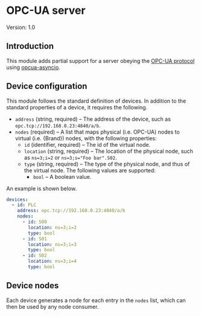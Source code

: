 


# OPC-UA server

Version: 1.0


## Introduction

This module adds partial support for a server obeying the [OPC-UA protocol](https://opcfoundation.org/about/opc-technologies/opc-ua/) using [opcua-asyncio](https://github.com/FreeOpcUa/opcua-asyncio).


## Device configuration

This module follows the standard definition of devices.  In addition to the standard properties of a device, it requires the following.

- `address` (string, required) – The address of the device, such as `opc.tcp://192.168.0.23:4840/a/b`.
- `nodes` (required) – A list that maps physical (i.e. OPC-UA) nodes to virtual (i.e. {Brand}) nodes, with the following properties:
  - `id` (identifier, required) – The id of the virtual node.
  - `location` (string, required) – The location of the physical node, such as `ns=3;i=2` or `ns=3;s="Foo bar".S02`.
  - `type` (string, required) – The type of the physical node, and thus of the virtual node. The following values are supported:
    - `bool` – A boolean value.

An example is shown below.

```yml
devices:
  - id: PLC
    address: opc.tcp://192.168.0.23:4840/a/b
    nodes:
      - id: S00
        location: ns=3;i=2
        type: bool
      - id: S01
        location: ns=3;i=3
        type: bool
      - id: S02
        location: ns=3;i=4
        type: bool
```


## Device nodes

Each device generates a node for each entry in the `nodes` list, which can then be used by any node consumer.
